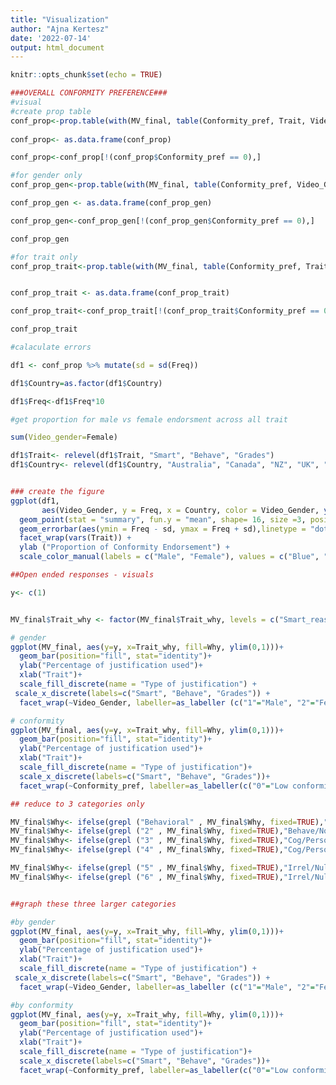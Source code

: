 ```yaml
---
title: "Visualization"
author: "Ajna Kertesz"
date: '2022-07-14'
output: html_document
---
```


```r
knitr::opts_chunk$set(echo = TRUE)
```


```r

###OVERALL CONFORMITY PREFERENCE###
#visual
#create prop table
conf_prop<-prop.table(with(MV_final, table(Conformity_pref, Trait, Video_Gender, Country)), margin=2)
                      
conf_prop<- as.data.frame(conf_prop)

conf_prop<-conf_prop[!(conf_prop$Conformity_pref == 0),]

#for gender only
conf_prop_gen<-prop.table(with(MV_final, table(Conformity_pref, Video_Gender)), margin=2)

conf_prop_gen <- as.data.frame(conf_prop_gen)

conf_prop_gen<-conf_prop_gen[!(conf_prop_gen$Conformity_pref == 0),]

conf_prop_gen

#for trait only
conf_prop_trait<-prop.table(with(MV_final, table(Conformity_pref, Trait)), margin=2)


conf_prop_trait <- as.data.frame(conf_prop_trait)

conf_prop_trait<-conf_prop_trait[!(conf_prop_trait$Conformity_pref == 0),]

conf_prop_trait

#calaculate errors 

df1 <- conf_prop %>% mutate(sd = sd(Freq))

df1$Country=as.factor(df1$Country)

df1$Freq<-df1$Freq*10

#get proportion for male vs female endorsment across all trait

sum(Video_gender=Female)

df1$Trait<- relevel(df1$Trait, "Smart", "Behave", "Grades")
df1$Country<- relevel(df1$Country, "Australia", "Canada", "NZ", "UK", "US")


### create the figure
ggplot(df1, 
       aes(Video_Gender, y = Freq, x = Country, color = Video_Gender, ylim(0.1,1.0))) + 
  geom_point(stat = "summary", fun.y = "mean", shape= 16, size =3, position = position_dodge(width = 1)) +
  geom_errorbar(aes(ymin = Freq - sd, ymax = Freq + sd),linetype = "dotted", position = position_dodge(width = 1))+
  facet_wrap(vars(Trait)) + 
  ylab ("Proportion of Conformity Endorsement") +
  scale_color_manual(labels = c("Male", "Female"), values = c("Blue", " dark Red"))


```
```r

##Open ended responses - visuals

y<- c(1)


MV_final$Trait_why <- factor(MV_final$Trait_why, levels = c("Smart_reason", "Behave_reason", "Grades_reason"))

# gender
ggplot(MV_final, aes(y=y, x=Trait_why, fill=Why, ylim(0,1)))+
  geom_bar(position="fill", stat="identity")+
  ylab("Percentage of justification used")+
  xlab("Trait")+
  scale_fill_discrete(name = "Type of justification") +
 scale_x_discrete(labels=c("Smart", "Behave", "Grades")) +
  facet_wrap(~Video_Gender, labeller=as_labeller (c("1"="Male", "2"="Female")))

# conformity
ggplot(MV_final, aes(y=y, x=Trait_why, fill=Why, ylim(0,1)))+
  geom_bar(position="fill", stat="identity")+
  ylab("Percentage of justification used")+
  xlab("Trait")+
  scale_fill_discrete(name = "Type of justification")+
  scale_x_discrete(labels=c("Smart", "Behave", "Grades"))+
  facet_wrap(~Conformity_pref, labeller=as_labeller(c("0"="Low conformity", "1"="High conformity")))

## reduce to 3 categories only

MV_final$Why<- ifelse(grepl ("Behavioral" , MV_final$Why, fixed=TRUE),"Behave/Norm", MV_final$Why)
MV_final$Why<- ifelse(grepl ("2" , MV_final$Why, fixed=TRUE),"Behave/Norm", MV_final$Why)
MV_final$Why<- ifelse(grepl ("3" , MV_final$Why, fixed=TRUE),"Cog/Personality", MV_final$Why)
MV_final$Why<- ifelse(grepl ("4" , MV_final$Why, fixed=TRUE),"Cog/Personality", MV_final$Why)

MV_final$Why<- ifelse(grepl ("5" , MV_final$Why, fixed=TRUE),"Irrel/Null", MV_final$Why)
MV_final$Why<- ifelse(grepl ("6" , MV_final$Why, fixed=TRUE),"Irrel/Null", MV_final$Why)


##graph these three larger categories

#by gender
ggplot(MV_final, aes(y=y, x=Trait_why, fill=Why, ylim(0,1)))+
  geom_bar(position="fill", stat="identity")+
  ylab("Percentage of justification used")+
  xlab("Trait")+
  scale_fill_discrete(name = "Type of justification") +
 scale_x_discrete(labels=c("Smart", "Behave", "Grades")) +
  facet_wrap(~Video_Gender, labeller=as_labeller (c("1"="Male", "2"="Female")))

#by conformity
ggplot(MV_final, aes(y=y, x=Trait_why, fill=Why, ylim(0,1)))+
  geom_bar(position="fill", stat="identity")+
  ylab("Percentage of justification used")+
  xlab("Trait")+
  scale_fill_discrete(name = "Type of justification")+
  scale_x_discrete(labels=c("Smart", "Behave", "Grades"))+
  facet_wrap(~Conformity_pref, labeller=as_labeller(c("0"="Low conformity", "1"="High conformity")))


```
